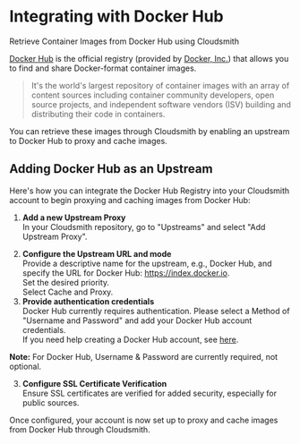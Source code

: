 

# Integrating with Docker Hub
Retrieve Container Images from Docker Hub using Cloudsmith

[Docker Hub](https://hub.docker.com/) is the official registry (provided by [Docker, Inc.](https://www.docker.com/)) that allows you to find and share Docker-format container images.

> It's the world's largest repository of container images with an array of content sources including container community developers, open source projects, and independent software vendors (ISV) building and distributing their code in containers.

You can retrieve these images through Cloudsmith by enabling an upstream to Docker Hub to proxy and cache images.

## Adding Docker Hub as an Upstream

Here's how you can integrate the Docker Hub Registry into your Cloudsmith account to begin proxying and caching images from Docker Hub:

1. **Add a new Upstream Proxy**  
   In your Cloudsmith repository, go to "Upstreams" and select "Add Upstream Proxy".

<BlockImage src={img_demo_examples_repo_upstreams_1} alt=""></BlockImage>

2. **Configure the Upstream URL and mode**  
   Provide a descriptive name for the upstream, e.g., Docker Hub, and specify the URL for Docker Hub: https://index.docker.io.  
   Set the desired priority.  
   Select Cache and Proxy.
3. **Provide authentication credentials**  
   Docker Hub currently requires authentication. Please select a Method of "Username and Password" and add your Docker Hub account credentials.  
   If you need help creating a Docker Hub account, see [here](https://docs.docker.com/docker-id/).

<BlockImage src={img_demo_examples_repo_upstreams} alt=""></BlockImage>

**Note:** For Docker Hub, Username & Password are currently required, not optional.

3. **Configure SSL Certificate Verification**  
   Ensure SSL certificates are verified for added security, especially for public sources.

Once configured, your account is now set up to proxy and cache images from Docker Hub through Cloudsmith.
